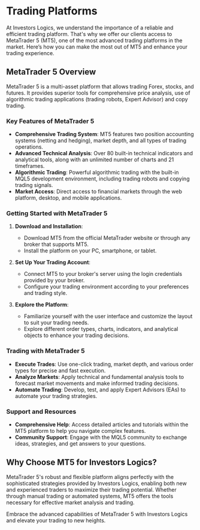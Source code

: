 # Trading Platforms

At Investors Logics, we understand the importance of a reliable and efficient trading platform. That's why we offer our clients access to MetaTrader 5 (MT5), one of the most advanced trading platforms in the market. Here’s how you can make the most out of MT5 and enhance your trading experience.

## MetaTrader 5 Overview

MetaTrader 5 is a multi-asset platform that allows trading Forex, stocks, and futures. It provides superior tools for comprehensive price analysis, use of algorithmic trading applications (trading robots, Expert Advisor) and copy trading.

### Key Features of MetaTrader 5

- **Comprehensive Trading System**: MT5 features two position accounting systems (netting and hedging), market depth, and all types of trading operations.
- **Advanced Technical Analysis**: Over 80 built-in technical indicators and analytical tools, along with an unlimited number of charts and 21 timeframes.
- **Algorithmic Trading**: Powerful algorithmic trading with the built-in MQL5 development environment, including trading robots and copying trading signals.
- **Market Access**: Direct access to financial markets through the web platform, desktop, and mobile applications.

### Getting Started with MetaTrader 5

1. **Download and Installation**:
   - Download MT5 from the official MetaTrader website or through any broker that supports MT5.
   - Install the platform on your PC, smartphone, or tablet.

2. **Set Up Your Trading Account**:
   - Connect MT5 to your broker's server using the login credentials provided by your broker.
   - Configure your trading environment according to your preferences and trading style.

3. **Explore the Platform**:
   - Familiarize yourself with the user interface and customize the layout to suit your trading needs.
   - Explore different order types, charts, indicators, and analytical objects to enhance your trading decisions.

### Trading with MetaTrader 5

- **Execute Trades**: Use one-click trading, market depth, and various order types for precise and fast execution.
- **Analyze Markets**: Apply technical and fundamental analysis tools to forecast market movements and make informed trading decisions.
- **Automate Trading**: Develop, test, and apply Expert Advisors (EAs) to automate your trading strategies.

### Support and Resources

- **Comprehensive Help**: Access detailed articles and tutorials within the MT5 platform to help you navigate complex features.
- **Community Support**: Engage with the MQL5 community to exchange ideas, strategies, and get answers to your questions.

## Why Choose MT5 for Investors Logics?

MetaTrader 5's robust and flexible platform aligns perfectly with the sophisticated strategies provided by Investors Logics, enabling both new and experienced traders to maximize their trading potential. Whether through manual trading or automated systems, MT5 offers the tools necessary for effective market analysis and trading.

Embrace the advanced capabilities of MetaTrader 5 with Investors Logics and elevate your trading to new heights.
